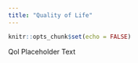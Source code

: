 ```yaml
---
title: "Quality of Life"
---
```


```r
knitr::opts_chunk$set(echo = FALSE)
```

Qol Placeholder Text